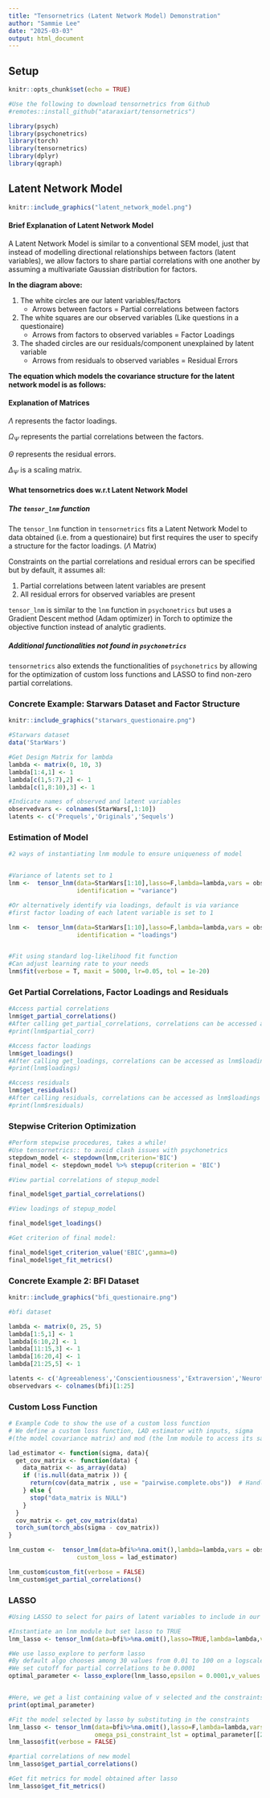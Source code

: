 ```yaml
---
title: "Tensornetrics (Latent Network Model) Demonstration"
author: "Sammie Lee"
date: "2025-03-03"
output: html_document
---
```

## Setup

```r
knitr::opts_chunk$set(echo = TRUE)
```

```r
#Use the following to download tensornetrics from Github
#remotes::install_github("ataraxiart/tensornetrics")

library(psych)
library(psychonetrics)
library(torch)
library(tensornetrics)
library(dplyr)
library(qgraph)
```


## Latent Network Model


```r
knitr::include_graphics("latent_network_model.png")
```


#### **Brief Explanation of Latent Network Model**

A Latent Network Model is similar to a conventional SEM model, just that instead of modelling directional relationships between factors (latent variables), we allow factors to share partial correlations with one another by assuming a multivariate Gaussian distribution for factors. 

**In the diagram above:** 

1) The white circles are our latent variables/factors
   - Arrows between factors = Partial correlations between factors
2) The white squares are our observed variables (Like questions in a questionaire)
   - Arrows from factors to observed variables = Factor Loadings
3) The shaded circles are our residuals/component unexplained by latent variable
   - Arrows from residuals to observed variables = Residual Errors




**The equation which models the covariance structure for the latent network model is as follows:**

\begin{equation}
\Sigma = \Lambda\Delta_\Psi(1 - \Omega_{\Psi})^{-1} \Delta_\Psi \Lambda^\top + \Theta
\end{equation}


#### **Explanation of Matrices**

$\Lambda$ represents the factor loadings. 

$\Omega_{\Psi}$ represents the partial correlations between the factors.

$\Theta$ represents the residual errors.

$\Delta_{\Psi}$ is a scaling matrix.


#### **What tensornetrics does w.r.t Latent Network Model**

##### The `tensor_lnm` function

The `tensor_lnm` function in `tensornetrics` fits a Latent Network Model to data obtained (i.e. from a questionaire) but first requires the user to specify a structure for the factor loadings. ($\Lambda$ Matrix) 

Constraints on the partial correlations and residual errors can be specified
but by default, it assumes all:

1) Partial correlations between latent variables are present 
2) All residual errors for observed variables are present

`tensor_lnm` is similar to the `lnm` function in `psychonetrics` but uses a Gradient Descent method (Adam optimizer) in Torch to optimize the objective function instead of analytic gradients.

##### Additional functionalities not found in `psychonetrics`

`tensornetrics` also extends the functionalities of `psychonetrics` by allowing for the optimization of custom loss functions and LASSO to find non-zero partial correlations. 

### Concrete Example: Starwars Dataset and Factor Structure

```r
knitr::include_graphics("starwars_questionaire.png")
```





```r
#Starwars dataset
data('StarWars')

#Get Design Matrix for lambda
lambda <- matrix(0, 10, 3)
lambda[1:4,1] <- 1
lambda[c(1,5:7),2] <- 1
lambda[c(1,8:10),3] <- 1

#Indicate names of observed and latent variables
observedvars <- colnames(StarWars[,1:10])
latents <- c('Prequels','Originals','Sequels')

```


### Estimation of Model

```r

#2 ways of instantiating lnm module to ensure uniqueness of model


#Variance of latents set to 1
lnm <-  tensor_lnm(data=StarWars[1:10],lasso=F,lambda=lambda,vars = observedvars, latents= latents,device=torch_device('cpu'),
                   identification = "variance")

#Or alternatively identify via loadings, default is via variance
#first factor loading of each latent variable is set to 1

lnm <-  tensor_lnm(data=StarWars[1:10],lasso=F,lambda=lambda,vars = observedvars, latents= latents,device=torch_device('cpu'),
                   identification = "loadings")


#Fit using standard log-likelihood fit function
#Can adjust learning rate to your needs
lnm$fit(verbose = T, maxit = 5000, lr=0.05, tol = 1e-20) 
```


### Get Partial Correlations, Factor Loadings and Residuals


```r
#Access partial correlations
lnm$get_partial_correlations()
#After calling get_partial_correlations, correlations can be accessed as lnm$partial_corr
#print(lnm$partial_corr)
```


```r
#Access factor loadings
lnm$get_loadings()
#After calling get_loadings, correlations can be accessed as lnm$loadings
#print(lnm$loadings)
```


```r
#Access residuals
lnm$get_residuals()
#After calling residuals, correlations can be accessed as lnm$loadings
#print(lnm$residuals)
```



### Stepwise Criterion Optimization 

```r
#Perform stepwise procedures, takes a while!
#Use tensornetrics:: to avoid clash issues with psychonetrics
stepdown_model <- stepdown(lnm,criterion='BIC')
final_model <- stepdown_model %>% stepup(criterion = 'BIC')
```

```r
#View partial correlations of stepup_model

final_model$get_partial_correlations()
```


```r
#View loadings of stepup_model

final_model$get_loadings()
```


```r
#Get criterion of final model:

final_model$get_criterion_value('EBIC',gamma=0)
final_model$get_fit_metrics()


```

### Concrete Example 2: BFI Dataset 

```r
knitr::include_graphics("bfi_questionaire.png")

```

```r
#bfi dataset

lambda <- matrix(0, 25, 5)
lambda[1:5,1] <- 1
lambda[6:10,2] <- 1
lambda[11:15,3] <- 1
lambda[16:20,4] <- 1
lambda[21:25,5] <- 1

latents <- c('Agreeableness','Conscientiousness','Extraversion','Neuroticism','Openness')
observedvars <- colnames(bfi)[1:25]
```

### Custom Loss Function 

```r

# Example Code to show the use of a custom loss function
# We define a custom loss function, LAD estimator with inputs, sigma 
#(the model covariance matrix) and mod (the lnm module to access its sample covariance attribute)

lad_estimator <- function(sigma, data){
  get_cov_matrix <- function(data) {
    data_matrix <- as_array(data)
    if (!is.null(data_matrix )) {
      return(cov(data_matrix , use = "pairwise.complete.obs"))  # Handles NAs if present
    } else {
      stop("data_matrix is NULL")
    }
  }
  cov_matrix <- get_cov_matrix(data)
  torch_sum(torch_abs(sigma - cov_matrix))
}

lnm_custom <-  tensor_lnm(data=bfi%>%na.omit(),lambda=lambda,vars = observedvars, latents= latents,device=torch_device('cpu'),
                   custom_loss = lad_estimator)

lnm_custom$custom_fit(verbose = FALSE)
lnm_custom$get_partial_correlations()

```


### LASSO


```r
#Using LASSO to select for pairs of latent variables to include in our network

#Instantiate an lnm module but set lasso to TRUE
lnm_lasso <- tensor_lnm(data=bfi%>%na.omit(),lasso=TRUE,lambda=lambda,vars = observedvars, latents= latents,device=torch_device('cpu'))

#We use lasso_explore to perform lasso
#By default algo chooses among 30 values from 0.01 to 100 on a logscale 
#We set cutoff for partial correlations to be 0.0001
optimal_parameter <- lasso_explore(lnm_lasso,epsilon = 0.0001,v_values = pracma::logspace(log10(100), log10(10000), 30))


#Here, we get a list containing value of v selected and the constraints for omega_psi
print(optimal_parameter) 
```



```r
#Fit the model selected by lasso by substituting in the constraints
lnm_lasso <- tensor_lnm(data=bfi%>%na.omit(),lasso=F,lambda=lambda,vars = observedvars, latents= latents,device=torch_device('cpu'),
                        omega_psi_constraint_lst = optimal_parameter[[2]],identification = 'variance')
lnm_lasso$fit(verbose = FALSE)

#partial correlations of new model
lnm_lasso$get_partial_correlations()
```


```r
#Get fit metrics for model obtained after lasso
lnm_lasso$get_fit_metrics() 
```







